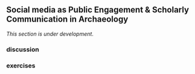 ## Social media as Public Engagement & Scholarly Communication in Archaeology

<div class = rmdcaution> _This section is under development_. </div>

### discussion

### exercises